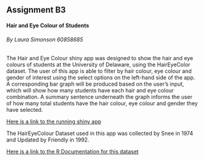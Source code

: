 ## Assignment B3
#### Hair and Eye Colour of Students 

###### By Laura Simonson 60858685

The Hair and Eye Colour shiny app was designed to show the hair and eye colours of students at the University of Delaware, using the HairEyeColor dataset. 
The user of this app is able to filter by hair colour, eye colour and gender of interest using the select options on the left-hand side of the app. A corresponding bar graph will be produced based on the user's input, which will show how many students have each hair and eye colour combination. A summary sentence underneath the graph informs the user of how many total students have the hair colour, eye colour and gender they have selected. 

[Here is a link to the running shiny app](https://lsimonson.shinyapps.io/assigmentb3/)

The HairEyeColour Dataset used in this app was collected by Snee in 1974 and Updated by Friendly in 1992. 

[Here is a link to the R Documentation for this dataset](https://stat.ethz.ch/R-manual/R-devel/library/datasets/html/HairEyeColor.html)
